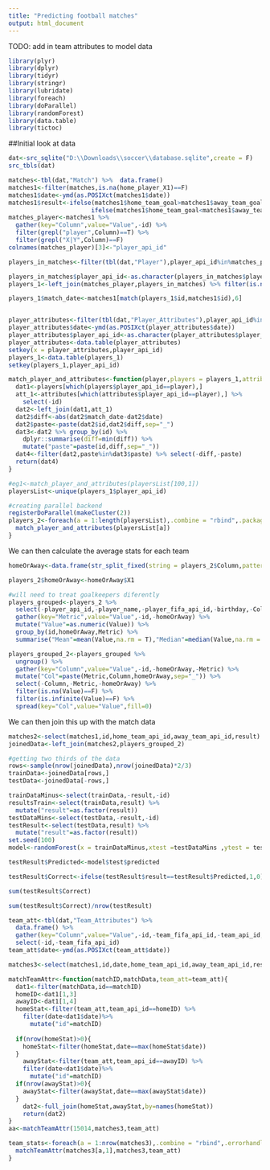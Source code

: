 ```yaml
---
title: "Predicting football matches"
output: html_document
---
```

TODO: add in team attributes to model data


```r
library(plyr)
library(dplyr)
library(tidyr)
library(stringr)
library(lubridate)
library(foreach)
library(doParallel)
library(randomForest)
library(data.table)
library(tictoc)
```

##Initial look at data

```r
dat<-src_sqlite("D:\\Downloads\\soccer\\database.sqlite",create = F)
src_tbls(dat)
```

```r
matches<-tbl(dat,"Match") %>%  data.frame()
matches1<-filter(matches,is.na(home_player_X1)==F)
matches1$date<-ymd(as.POSIXct(matches1$date))
matches1$result<-ifelse(matches1$home_team_goal>matches1$away_team_goal,"Home",
                       ifelse(matches1$home_team_goal<matches1$away_team_goal,"Away","Draw"))
matches_player<-matches1 %>% 
  gather(key="Column",value="Value",-id) %>% 
  filter(grepl("player",Column)==T) %>% 
  filter(grepl("X|Y",Column)==F)
colnames(matches_player)[3]<-"player_api_id"

players_in_matches<-filter(tbl(dat,"Player"),player_api_id%in%matches_player$player_api_id) %>%data.frame () %>% select(-id)

players_in_matches$player_api_id<-as.character(players_in_matches$player_api_id)
players_1<-left_join(matches_player,players_in_matches) %>% filter(is.na(player_api_id)==F)

players_1$match_date<-matches1[match(players_1$id,matches1$id),6]


player_attributes<-filter(tbl(dat,"Player_Attributes"),player_api_id%in%players_1$player_api_id) %>% data.frame()
player_attributes$date<-ymd(as.POSIXct(player_attributes$date))
player_attributes$player_api_id<-as.character(player_attributes$player_api_id)
player_attributes<-data.table(player_attributes)
setkey(x = player_attributes,player_api_id)
players_1<-data.table(players_1)
setkey(players_1,player_api_id)

match_player_and_attributes<-function(player,players = players_1,attributes = player_attributes){
  dat1<-players[which(players$player_api_id==player),]
  att_1<-attributes[which(attributes$player_api_id==player),] %>% 
    select(-id)
  dat2<-left_join(dat1,att_1)
  dat2$diff<-abs(dat2$match_date-dat2$date)
  dat2$paste<-paste(dat2$id,dat2$diff,sep="_")
  dat3<-dat2 %>% group_by(id) %>% 
    dplyr::summarise(diff=min(diff)) %>% 
    mutate("paste"=paste(id,diff,sep="_"))
  dat4<-filter(dat2,paste%in%dat3$paste) %>% select(-diff,-paste)
  return(dat4)
}

#eg1<-match_player_and_attributes(playersList[100,1])
playersList<-unique(players_1$player_api_id)

#creating parallel backend
registerDoParallel(makeCluster(2))
players_2<-foreach(a = 1:length(playersList),.combine = "rbind",.packages = c("data.table","dplyr"),.export = c("players_1","player_attributes"))%dopar%{
  match_player_and_attributes(playersList[a])
}
```

We can then calculate the average stats for each team

```r
homeOrAway<-data.frame(str_split_fixed(string = players_2$Column,pattern = "_",2),stringsAsFactors = F)

players_2$homeOrAway<-homeOrAway$X1

#will need to treat goalkeepers diferently
players_grouped<-players_2 %>% 
  select(-player_api_id,-player_name,-player_fifa_api_id,-birthday,-Column,-match_date,-defensive_work_rate,-attacking_work_rate,-date,-preferred_foot) %>% 
  gather(key="Metric",value="Value",-id,-homeOrAway) %>% 
  mutate("Value"=as.numeric(Value)) %>% 
  group_by(id,homeOrAway,Metric) %>% 
  summarise("Mean"=mean(Value,na.rm = T),"Median"=median(Value,na.rm = T),"Max"=max(Value,na.rm = T))

players_grouped_2<-players_grouped %>% 
  ungroup() %>% 
  gather(key="Column",value="Value",-id,-homeOrAway,-Metric) %>% 
  mutate("Col"=paste(Metric,Column,homeOrAway,sep="_")) %>% 
  select(-Column,-Metric,-homeOrAway) %>% 
  filter(is.na(Value)==F) %>% 
  filter(is.infinite(Value)==F) %>% 
  spread(key="Col",value="Value",fill=0)
```

We can then join this up with the match data

```r
matches2<-select(matches1,id,home_team_api_id,away_team_api_id,result)
joinedData<-left_join(matches2,players_grouped_2)

```

```r
#getting two thirds of the data
rows<-sample(nrow(joinedData),nrow(joinedData)*2/3)
trainData<-joinedData[rows,]
testData<-joinedData[-rows,]

trainDataMinus<-select(trainData,-result,-id)
resultsTrain<-select(trainData,result) %>% 
  mutate("result"=as.factor(result))
testDataMins<-select(testData,-result,-id)
testResult<-select(testData,result) %>% 
  mutate("result"=as.factor(result))
set.seed(100)
model<-randomForest(x = trainDataMinus,xtest =testDataMins ,ytest = testResult$result,y = resultsTrain$result)

testResult$Predicted<-model$test$predicted

testResult$Correct<-ifelse(testResult$result==testResult$Predicted,1,0)

sum(testResult$Correct)

sum(testResult$Correct)/nrow(testResult)
```

```r
team_att<-tbl(dat,"Team_Attributes") %>%
  data.frame() %>% 
  gather(key="Column",value="Value",-id,-team_fifa_api_id,-team_api_id,-date) %>% 
  select(-id,-team_fifa_api_id) 
team_att$date<-ymd(as.POSIXct(team_att$date))

matches3<-select(matches1,id,date,home_team_api_id,away_team_api_id,result)

matchTeamAttr<-function(matchID,matchData,team_att=team_att){
  dat1<-filter(matchData,id==matchID)
  homeID<-dat1[1,3]
  awayID<-dat1[1,4]
  homeStat<-filter(team_att,team_api_id==homeID) %>% 
    filter(date<dat1$date)%>% 
      mutate("id"=matchID)
    
  if(nrow(homeStat)>0){
    homeStat<-filter(homeStat,date==max(homeStat$date)) 
  }
    awayStat<-filter(team_att,team_api_id==awayID) %>% 
    filter(date<dat1$date)%>% 
      mutate("id"=matchID)
  if(nrow(awayStat)>0){
    awayStat<-filter(awayStat,date==max(awayStat$date)) 
  }
    dat2<-full_join(homeStat,awayStat,by=names(homeStat))
    return(dat2)
}
aa<-matchTeamAttr(15014,matches3,team_att)

team_stats<-foreach(a = 1:nrow(matches3),.combine = "rbind",.errorhandling = "remove")%do%{
  matchTeamAttr(matches3[a,1],matches3,team_att)
}
```

